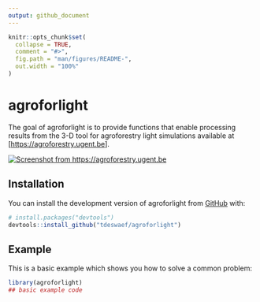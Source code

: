 ```yaml
---
output: github_document
---
```


<!-- README.md is generated from README.Rmd. Please edit that file -->

```r
knitr::opts_chunk$set(
  collapse = TRUE,
  comment = "#>",
  fig.path = "man/figures/README-",
  out.width = "100%"
)
```

# agroforlight

<!-- badges: start -->

<!-- badges: end -->

The goal of agroforlight is to provide functions that enable processing results from the 3-D tool for agroforestry light simulations available at [<https://agroforestry.ugent.be>].

[![Screenshot from https://agroforestry.ugent.be](man/figures/printscreen.png)](https://agroforestry.ugent.be)

## Installation

You can install the development version of agroforlight from [GitHub](https://github.com/) with:

``` r
# install.packages("devtools")
devtools::install_github("tdeswaef/agroforlight")
```

## Example

This is a basic example which shows you how to solve a common problem:

```r
library(agroforlight)
## basic example code
```

